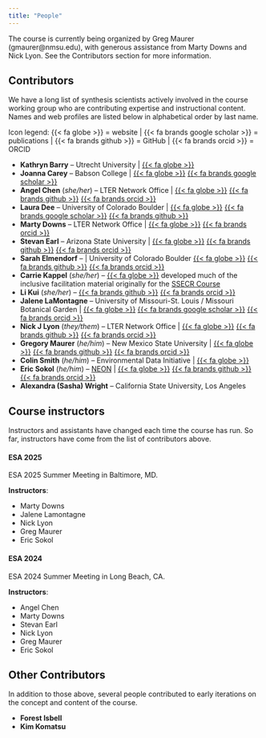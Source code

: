 ```yaml
---
title: "People"
---
```


The course is currently being organized by Greg Maurer (gmaurer@nmsu.edu), with generous assistance from Marty Downs and Nick Lyon. See the Contributors section for more information.

## Contributors

We have a long list of synthesis scientists actively involved in the course working group who are contributing expertise and instructional content. Names and web profiles are listed below in alphabetical order by last name.

Icon legend: {{< fa globe >}} = website | {{< fa brands google scholar >}} = publications | {{< fa brands github >}} = GitHub | {{< fa brands orcid >}} = ORCID

- **Kathryn Barry** -- Utrecht University | [{{< fa globe >}}](https://www.uu.nl/staff/KEBarry)
- **Joanna Carey** -- Babson College | [{{< fa globe >}}](https://www.babson.edu/about/our-leaders-and-scholars/faculty-and-academic-divisions/faculty-profiles/joanna-carey.php) [{{< fa brands google scholar >}}](https://scholar.google.com/citations?user=n_HQZ7QAAAAJ&hl=en)
- **Angel Chen** (_she/her_) -- LTER Network Office | [{{< fa globe >}}](https://angelchen7.github.io/) [{{< fa brands github >}}](https://github.com/angelchen7/) [{{< fa brands orcid >}}](https://orcid.org/0000-0003-3515-6710)
- **Laura Dee** -- University of Colorado Boulder | [{{< fa globe >}}](https://www.lauraedee.com) [{{< fa brands google scholar >}}](https://scholar.google.com/citations?user=fkHAm5YAAAAJ&hl=en) [{{< fa brands github >}}](https://github.com/lauradee/)
- **Marty Downs** -- LTER Network Office | [{{< fa globe >}}](https://lternet.edu/) [{{< fa brands orcid >}}](https://orcid.org/0000-0003-2833-956X)
- **Stevan Earl** -- Arizona State University | [{{< fa globe >}}](https://sustainability-innovation.asu.edu/person/stevan-earl/) [{{< fa brands github >}}](https://github.com/srearl) [{{< fa brands orcid >}}](https://orcid.org/0000-0002-4465-452X)
- **Sarah Elmendorf** -- | University of Colorado Boulder [{{< fa globe >}}](https://www.colorado.edu/instaar/sarah-elmendorf) [{{< fa brands github >}}](https://github.com/scelmendorf/) [{{< fa brands orcid >}}](https://orcid.org/0000-0002-3007-8058)
- **Carrie Kappel** (_she/her_) -- [{{< fa globe >}}](https://legacyworksgroup.com/team-content/carrie-kappel) developed much of the inclusive facilitation material originally for the [SSECR Course](https://lter.github.io/ssecr/)
- **Li Kui** (_she/her_) -- [{{< fa brands github >}}](https://github.com/lkuiucsb) [{{< fa brands orcid >}}](https://orcid.org/0000-0002-5894-4907) 
- **Jalene LaMontagne** -- University of Missouri-St. Louis / Missouri Botanical Garden | [{{< fa globe >}}](https://lamontagnelab.weebly.com/) [{{< fa brands google scholar >}}](https://scholar.google.com/citations?user=BSOec3pWk-0C&hl) [{{< fa brands orcid >}}](https://orcid.org/0000-0001-7713-8591)
- **Nick J Lyon** (_they/them_) -- LTER Network Office | [{{< fa globe >}}](https://njlyon0.github.io/) [{{< fa brands github >}}](https://github.com/njlyon0) [{{< fa brands orcid >}}](https://orcid.org/0000-0003-3905-1078)
- **Gregory Maurer** (_he/him_) -- New Mexico State University | [{{< fa globe >}}](https://greg.pronghorns.net/) [{{< fa brands github >}}](https://github.com/gremau) [{{< fa brands orcid >}}](https://orcid.org/0000-0002-3007-8058)
- **Colin Smith** (_he/him_) -- Environmental Data Initiative | [{{< fa globe >}}](https://limnology.wisc.edu/staff/smith-colin/)
- **Eric Sokol** (_he/him_) -- [NEON](https://www.neonscience.org/) | [{{< fa globe >}}](https://www.neonscience.org/person/eric-sokol) [{{< fa brands github >}}](https://github.com/sokole) [{{< fa brands orcid >}}](https://orcid.org/0000-0001-5923-0917)
- **Alexandra (Sasha) Wright** --  California State University, Los Angeles  

## Course instructors

Instructors and assistants have changed each time the course has run. So far, instructors have come from the list of contributors above.

::: {.panel-tabset}
#### **ESA 2025**

ESA 2025 Summer Meeting in Baltimore, MD.
 
**Instructors**:

* Marty Downs
* Jalene Lamontagne
* Nick Lyon
* Greg Maurer
* Eric Sokol

#### **ESA 2024**

ESA 2024 Summer Meeting in Long Beach, CA.

**Instructors**:

* Angel Chen
* Marty Downs
* Stevan Earl
* Nick Lyon
* Greg Maurer
* Eric Sokol

:::

## Other Contributors

In addition to those above, several people contributed to early iterations on the concept and content of the course.

- **Forest Isbell**
- **Kim Komatsu**
